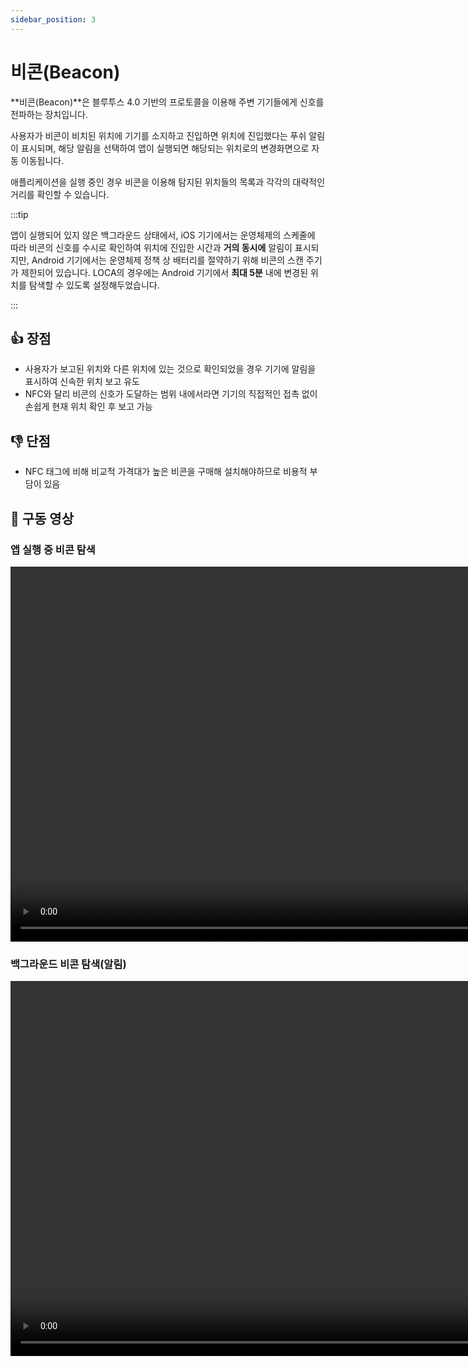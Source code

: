 ```yaml
---
sidebar_position: 3
---
```


# 비콘(Beacon)

**비콘(Beacon)**은 블루투스 4.0 기반의 프로토콜을 이용해 주변 기기들에게 신호를 전파하는 장치입니다.

사용자가 비콘이 비치된 위치에 기기를 소지하고 진입하면 위치에 진입했다는 푸쉬 알림이 표시되며, 해당 알림을 선택하여 앱이 실행되면 해당되는 위치로의 변경화면으로 자동 이동됩니다.

애플리케이션을 실행 중인 경우 비콘을 이용해 탐지된 위치들의 목록과 각각의 대략적인 거리를 확인할 수 있습니다.

:::tip

앱이 실행되어 있지 않은 백그라운드 상태에서, iOS 기기에서는 운영체제의 스케줄에 따라 비콘의 신호를 수시로 확인하여 위치에 진입한 시간과 **거의 동시에** 알림이 표시되지만,
Android 기기에서는 운영체제 정책 상 배터리를 절약하기 위해 비콘의 스캔 주기가 제한되어 있습니다.
LOCA의 경우에는 Android 기기에서 **최대 5분** 내에 변경된 위치를 탐색할 수 있도록 설정해두었습니다.

:::

## 👍 장점

- 사용자가 보고된 위치와 다른 위치에 있는 것으로 확인되었을 경우 기기에 알림을 표시하여 신속한 위치 보고 유도
- NFC와 달리 비콘의 신호가 도달하는 범위 내에서라면 기기의 직접적인 접촉 없이 손쉽게 현재 위치 확인 후 보고 가능

## 👎 단점

- NFC 태그에 비해 비교적 가격대가 높은 비콘을 구매해 설치해야하므로 비용적 부담이 있음

## 🎥 구동 영상

### 앱 실행 중 비콘 탐색

<video
  src="https://user-images.githubusercontent.com/10806659/137743827-25a7582e-4a69-4634-bec2-33f8cc796e3c.mp4"
  controls="controls"
  muted="muted"
  height="600"
/>

### 백그라운드 비콘 탐색(알림)

<video
  src="https://user-images.githubusercontent.com/10806659/137745125-17c2ed1d-1cc1-4eeb-8a5e-728c5762d31d.mp4"
  controls="controls"
  muted="muted"
  height="600"
/>
